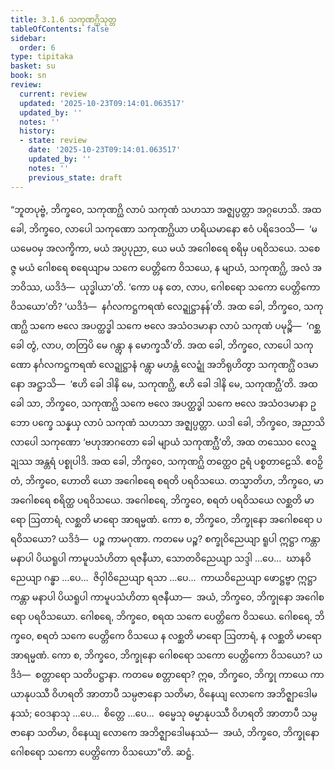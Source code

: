 ```yaml
---
title: 3.1.6 သကုဏဂ္ဃိသုတ္တ
tableOfContents: false
sidebar:
  order: 6
type: tipitaka
basket: su
book: sn
review:
  current: review
  updated: '2025-10-23T09:14:01.063517'
  updated_by: ''
  notes: ''
  history:
  - state: review
    date: '2025-10-23T09:14:01.063517'
    updated_by: ''
    notes: ''
    previous_state: draft
---
```



<ReviewStatus review={frontmatter.review} showDetails={true} />

<HypothesisAnnotation frontmatter={frontmatter} />

<DynamicBreadcrumb />

<Division number="372" book="sn" e="ch" v="18" p="334">

<Paragraph number="771" book="sn">
“ဘူတပုဗ္ဗံ, ဘိက္ခဝေ, သကုဏဂ္ဃိ လာပံ သကုဏံ သဟသာ အဇ္ဈပ္ပတ္တာ အဂ္ဂဟေသိ. အထ ခေါ, ဘိက္ခဝေ, လာပေါ သကုဏော သကုဏဂ္ဃိယာ ဟရိယမာနော ဧဝံ ပရိဒေဝသိ—  ‘မယမေဝမှ အလက္ခိကာ, မယံ အပ္ပပုညာ, ယေ မယံ အဂေါစရေ စရိမှ ပရဝိသယေ. သစေဇ္ဇ မယံ ဂေါစရေ စရေယျာမ သကေ ပေတ္တိကေ ဝိသယေ, န မျာယံ, သကုဏဂ္ဃိ, အလံ အဘဝိဿ, ယဒိဒံ—  ယုဒ္ဓါယာ’တိ. ‘ကော ပန တေ, လာပ, ဂေါစရော သကော ပေတ္တိကော ဝိသယော’တိ? ‘ယဒိဒံ—  နင်္ဂလကဋ္ဌကရဏံ လေဍ္ဍုဋ္ဌာနန်’တိ. အထ ခေါ, ဘိက္ခဝေ, သကုဏဂ္ဃိ သကေ ဗလေ အပတ္ထဒ္ဓါ သကေ ဗလေ အသံဝဒမာနာ လာပံ သကုဏံ ပမုဉ္စိ—  ‘ဂစ္ဆ ခေါ တွံ, လာပ, တတြပိ မေ ဂန္တွာ န မောက္ခသီ’တိ.
</Paragraph>

<Paragraph number="772" book="sn">
အထ ခေါ, ဘိက္ခဝေ, လာပေါ သကုဏော နင်္ဂလကဋ္ဌကရဏံ လေဍ္ဍုဋ္ဌာနံ ဂန္တွာ မဟန္တံ လေဍ္ဍုံ အဘိရုဟိတွာ သကုဏဂ္ဃိံ ဝဒမာနော အဋ္ဌာသိ—  ‘ဧဟိ ခေါ ဒါနိ မေ, သကုဏဂ္ဃိ, ဧဟိ ခေါ ဒါနိ မေ, သကုဏဂ္ဃီ’တိ. အထ ခေါ သာ, ဘိက္ခဝေ, သကုဏဂ္ဃိ သကေ ဗလေ အပတ္ထဒ္ဓါ သကေ ဗလေ အသံဝဒမာနာ ဥဘော ပက္ခေ သန္နယှ လာပံ သကုဏံ သဟသာ အဇ္ဈပ္ပတ္တာ. ယဒါ ခေါ, ဘိက္ခဝေ, အညာသိ လာပေါ သကုဏော ‘ဗဟုအာဂတော ခေါ မျာယံ သကုဏဂ္ဃီ’တိ, အထ တဿေဝ လေဍ္ဍုဿ အန္တရံ ပစ္စုပါဒိ. အထ ခေါ, ဘိက္ခဝေ, သကုဏဂ္ဃိ တတ္ထေဝ ဥရံ ပစ္စတာဠေသိ. ဧဝဉှိ တံ, ဘိက္ခဝေ, ဟောတိ ယော အဂေါစရေ စရတိ ပရဝိသယေ.
</Paragraph>

<Paragraph number="773" book="sn">
တသ္မာတိဟ, ဘိက္ခဝေ, မာ အဂေါစရေ စရိတ္ထ ပရဝိသယေ. အဂေါစရေ, ဘိက္ခဝေ, စရတံ ပရဝိသယေ လစ္ဆတိ မာရော ဩတာရံ, လစ္ဆတိ မာရော အာရမ္မဏံ. ကော စ, ဘိက္ခဝေ, ဘိက္ခုနော အဂေါစရော ပရဝိသယော? ယဒိဒံ—  ပဉ္စ ကာမဂုဏာ. ကတမေ ပဉ္စ? စက္ခုဝိညေယျာ ရူပါ ဣဋ္ဌာ ကန္တာ မနာပါ ပိယရူပါ ကာမူပသံဟိတာ ရဇနီယာ, သောတဝိညေယျာ သဒ္ဒါ …ပေ…  ဃာနဝိညေယျာ ဂန္ဓာ …ပေ…  ဇိဝှါဝိညေယျာ ရသာ …ပေ…  ကာယဝိညေယျာ ဖောဋ္ဌဗ္ဗာ ဣဋ္ဌာ ကန္တာ မနာပါ ပိယရူပါ ကာမူပသံဟိတာ ရဇနီယာ—  အယံ, ဘိက္ခဝေ, ဘိက္ခုနော အဂေါစရော ပရဝိသယော.
</Paragraph>

<Paragraph number="774" book="sn">
ဂေါစရေ, ဘိက္ခဝေ, စရထ သကေ ပေတ္တိကေ ဝိသယေ. ဂေါစရေ, ဘိက္ခဝေ, စရတံ သကေ ပေတ္တိကေ ဝိသယေ န လစ္ဆတိ မာရော ဩတာရံ, န လစ္ဆတိ မာရော အာရမ္မဏံ. ကော စ, ဘိက္ခဝေ, ဘိက္ခုနော ဂေါစရော သကော ပေတ္တိကော ဝိသယော? ယဒိဒံ—  စတ္တာရော သတိပဋ္ဌာနာ. ကတမေ စတ္တာရော? ဣဓ, ဘိက္ခဝေ, ဘိက္ခု ကာယေ ကာယာနုပဿီ ဝိဟရတိ အာတာပီ သမ္ပဇာနော သတိမာ, ဝိနေယျ လောကေ အဘိဇ္ဈာဒေါမနဿံ; ဝေဒနာသု …ပေ…  စိတ္တေ …ပေ…  ဓမ္မေသု ဓမ္မာနုပဿီ ဝိဟရတိ အာတာပီ သမ္ပဇာနော သတိမာ, ဝိနေယျ လောကေ အဘိဇ္ဈာဒေါမနဿံ—  အယံ, ဘိက္ခဝေ, ဘိက္ခုနော ဂေါစရော သကော ပေတ္တိကော ဝိသယော”တိ.

</Paragraph>
</Division>

<Paragraph number="775" type="center" book="sn">
ဆဋ္ဌံ.
</Paragraph>